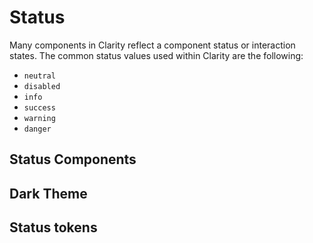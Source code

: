 
<Meta title="Foundation/Status" />

# Status

Many components in Clarity reflect a component status or interaction states. The
common status values used within Clarity are the following:

- `neutral`
- `disabled`
- `info`
- `success`
- `warning`
- `danger`

## Status Components

<Preview>
  <Story id="stories-design-tokens--status-colors" />
</Preview>

## Dark Theme

<Preview>
  <Story id="stories-design-tokens--status-colors-dark-theme" />
</Preview>

## Status tokens

<Preview>
  <Story id="stories-design-tokens--status-color" />
</Preview>

